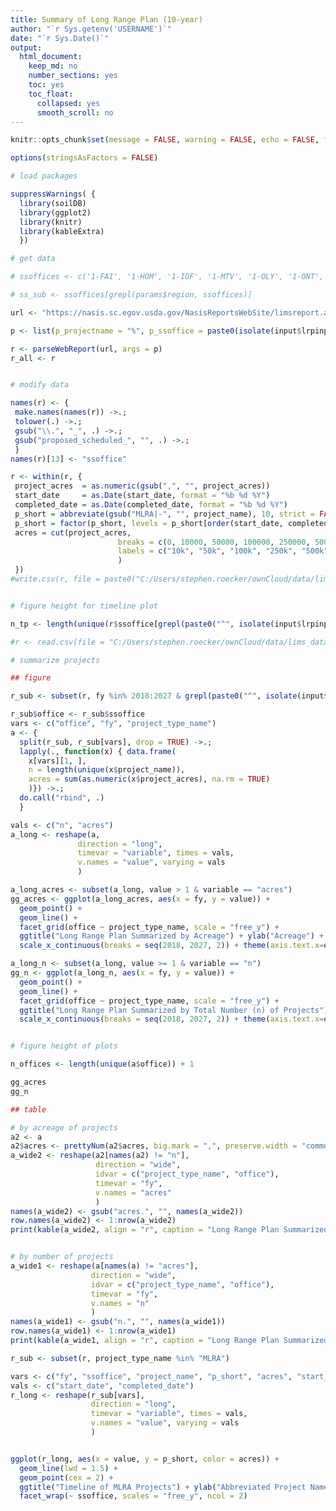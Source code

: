 ---
title: Summary of Long Range Plan (10-year)
author: "`r Sys.getenv('USERNAME')`"
date: "`r Sys.Date()`"
output:
  html_document:
    keep_md: no
    number_sections: yes
    toc: yes
    toc_float:
      collapsed: yes
      smooth_scroll: no
---


```{r, echo = FALSE}
knitr::opts_chunk$set(message = FALSE, warning = FALSE, echo = FALSE, fig.width = 8)

options(stringsAsFactors = FALSE)
```

```{r}
# load packages

suppressWarnings( {
  library(soilDB)
  library(ggplot2)
  library(knitr)
  library(kableExtra)
  })
```

```{r}
# get data

# ssoffices <- c('1-FAI', '1-HOM', '1-IDF', '1-MTV', '1-OLY', '1-ONT', '1-PAL', '1-PAS', '1-RED', '1-SAL', '10-ALB', '10-BEM', '10-BIS', '10-DUL', '10-DVL', '10-FAR', '10-FER', '10-HAV', '10-ONA', '10-RED', '10-RHI', '10-STA', '11-ATL', '11-AUR', '11-CAR', '11-CLI', '11-FIN', '11-GAL', '11-IND', '11-JUE', '11-SPR', '11-UNI', '11-WAV', '12-BEL', '12-DFX', '12-FLI', '12-GRR', '12-PAS', '12-STJ', '12-TOL', '2-ARC', '2-CHI', '2-ELK', '2-HAN', '2-KEA', '2-KLF', '2-MIN', '2-SON', '2-TEM', '3-FRE', '3-GRE', '3-GRI', '3-HAM', '3-LAU', '3-MAZ', '3-NEW', '3-RHI', '3-RIC', '4-ALA', '4-DIL', '4-FTC', '4-GRA', '4-MIS', '4-MOS', '4-PIN', '4-POW', '4-PRI', '5-BUF', '5-DIC', '5-FTM', '5-GAR', '5-HAY', '5-LIN', '5-MIL', '5-NOR', '5-PIE', '5-PUE', '5-RAP', '5-SAL', '6-ASH', '6-COO', '6-HOT', '6-KNO', '6-LON', '6-MAT', '6-MIL', '6-MOR', '6-NOR', '6-OWN', '6-SPR', '7-AUB', '7-DEN', '7-FOR', '7-LOX', '7-MER', '7-MET', '7-MIL', '7-QUI', '7-TAV', '7-TIF', '7-TUP', '8-FLA', '8-GLO', '8-GRA', '8-LAS', '8-MAF', '8-OGD', '8-RIC', '8-SAN', '8-TUC', '8-VIC', '9-ABL', '9-ALT', '9-BRY', '9-KER', '9-LUB', '9-NAC', '9-PNB', '9-RBT', '9-ROS', '9-RUS', '9-STE', '9-STW', '9-WOD')

# ss_sub <- ssoffices[grepl(params$region, ssoffices)]
```


```{r, eval = TRUE}
url <- "https://nasis.sc.egov.usda.gov/NasisReportsWebSite/limsreport.aspx?report_name=ML-PROJECTS-Long_Range_Plan"

p <- list(p_projectname = "%", p_ssoffice = paste0(isolate(input$lrpinput), "-%"), p_start_fy = "10/01/2017", p_end_fy = "09/30/2027")

r <- parseWebReport(url, args = p)
r_all <- r


# modify data

names(r) <- {
 make.names(names(r)) ->.;
 tolower(.) ->.;
 gsub("\\.", "_", .) ->.;
 gsub("proposed_scheduled_", "", .) ->.;
 }
names(r)[13] <- "ssoffice"

r <- within(r, {
 project_acres  = as.numeric(gsub(",", "", project_acres))
 start_date     = as.Date(start_date, format = "%b %d %Y")
 completed_date = as.Date(completed_date, format = "%b %d %Y")
 p_short = abbreviate(gsub("MLRA|-", "", project_name), 10, strict = FALSE)
 p_short = factor(p_short, levels = p_short[order(start_date, completed_date, project_acres, decreasing = TRUE)])
 acres = cut(project_acres, 
                        breaks = c(0, 10000, 50000, 100000, 250000, 500000, 1000000),
                        labels = c("10k", "50k", "100k", "250k", "500k", "1000k")
                        )
 })
#write.csv(r, file = paste0("C:/Users/stephen.roecker/ownCloud/data/lims_data/lrp_", substr(Sys.time(), 1, 10), ".csv"), row.names = FALSE)


# figure height for timeline plot

n_tp <- length(unique(r$ssoffice[grepl(paste0("^", isolate(input$lrpinput), "-"), r$ssoffice)])) / 2 * 5

```

```{r}
#r <- read.csv(file = "C:/Users/stephen.roecker/ownCloud/data/lims_data/lrp_2017-11-08.csv")

# summarize projects

## figure

r_sub <- subset(r, fy %in% 2018:2027 & grepl(paste0("^", isolate(input$lrpinput)), ssoffice))

r_sub$office <- r_sub$ssoffice
vars <- c("office", "fy", "project_type_name")
a <- {
  split(r_sub, r_sub[vars], drop = TRUE) ->.;
  lapply(., function(x) { data.frame(
    x[vars][1, ], 
    n = length(unique(x$project_name)),
    acres = sum(as.numeric(x$project_acres), na.rm = TRUE)
    )}) ->.;
  do.call("rbind", .)
  }

vals <- c("n", "acres")
a_long <- reshape(a, 
               direction = "long",
               timevar = "variable", times = vals,
               v.names = "value", varying = vals
               )

a_long_acres <- subset(a_long, value > 1 & variable == "acres")
gg_acres <- ggplot(a_long_acres, aes(x = fy, y = value)) +
  geom_point() +
  geom_line() +
  facet_grid(office ~ project_type_name, scale = "free_y") +
  ggtitle("Long Range Plan Summarized by Acreage") + ylab("Acreage") + xlab("Fiscal Year") +
  scale_x_continuous(breaks = seq(2018, 2027, 2)) + theme(axis.text.x=element_text(angle=90, hjust=1, vjust=0.5)) + scale_y_continuous(labels=function(n){format(n, scientific=FALSE)})

a_long_n <- subset(a_long, value >= 1 & variable == "n")
gg_n <- ggplot(a_long_n, aes(x = fy, y = value)) +
  geom_point() +
  geom_line() +
  facet_grid(office ~ project_type_name, scale = "free_y") +
  ggtitle("Long Range Plan Summarized by Total Number (n) of Projects") + ylab("n") + xlab("Fiscal Year") +
  scale_x_continuous(breaks = seq(2018, 2027, 2)) + theme(axis.text.x=element_text(angle=90, hjust=1, vjust=0.5)) 


# figure height of plots

n_offices <- length(unique(a$office)) + 1

```

```{r}
gg_acres
gg_n
```

```{r, results='asis'}
## table

# by acreage of projects
a2 <- a
a2$acres <- prettyNum(a2$acres, big.mark = ",", preserve.width = "common")
a_wide2 <- reshape(a2[names(a2) != "n"],
                   direction = "wide", 
                   idvar = c("project_type_name", "office"),
                   timevar = "fy",
                   v.names = "acres"
                   )
names(a_wide2) <- gsub("acres.", "", names(a_wide2))
row.names(a_wide2) <- 1:nrow(a_wide2)
print(kable(a_wide2, align = "r", caption = "Long Range Plan Summarized by Acreage of Projects", format="html") %>% kable_styling(bootstrap_options=c("striped", "hover")))


# by number of projects
a_wide1 <- reshape(a[names(a) != "acres"],
                  direction = "wide", 
                  idvar = c("project_type_name", "office"),
                  timevar = "fy",
                  v.names = "n"
                  )
names(a_wide1) <- gsub("n.", "", names(a_wide1))
row.names(a_wide1) <- 1:nrow(a_wide1)
print(kable(a_wide1, align = "r", caption = "Long Range Plan Summarized by Total Number (n) of Projects", format="html") %>% kable_styling(bootstrap_options=c("striped", "hover")))

```


```{r, eval = TRUE, fig.height = n_tp}

r_sub <- subset(r, project_type_name %in% "MLRA")

vars <- c("fy", "ssoffice", "project_name", "p_short", "acres", "start_date", "completed_date")
vals <- c("start_date", "completed_date")
r_long <- reshape(r_sub[vars],
                  direction = "long",
                  timevar = "variable", times = vals,
                  v.names = "value", varying = vals
                  )


ggplot(r_long, aes(x = value, y = p_short, color = acres)) +
  geom_line(lwd = 1.5) +
  geom_point(cex = 2) +
  ggtitle("Timeline of MLRA Projects") + ylab("Abbreviated Project Name") +
  facet_wrap(~ ssoffice, scales = "free_y", ncol = 2)
  
```

